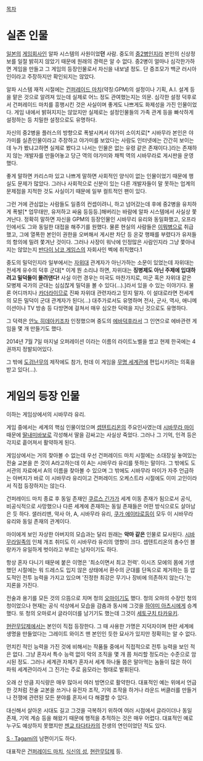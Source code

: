 [[목차]]
= 실존 인물 =
[[일본]]의 [[게임]]회사인 알파 시스템의 사원이었'''던''' 사람.
중도의 [[중2병]]인지라 본인의 신상정보를 일절 밝히지 않았기 때문에 원래의 경력은 알 수 없다. 중2병이 얼마나 심각한가하면 게임을 만들고 그 게임의 등장인물로서 자신을 내보낼 정도. 단 증조모가 백군 러시아인이라고 주장하지만 확인되지는 않았다.

알파 시스템 재적 시절에는 [[건퍼레이드 마치]](약칭:GPM)의 설정이나 기획, A.I. 설계 등을 맡은 것으로 알려져 있는데 실제로 어느 정도 관여했는지는 의문. 심각한 설정 덕후로서 건퍼레이드 마치를 흥행시킨 것은 사실이며 좋게도 나쁘게도 화제성을 가진 인물이었다. 게임 내에서 밝혀지지는 않았지만 실제로는 설정인물들의 가족 관계 등을 빠삭하게 설정하는 등 치밀한 설정으로도 유명하다.

자신의 중2병을 플러스의 방향으로 폭발시켜서 야가미 소이치로[* 시바무라 본인은 야가미를 실존인물이라고 주장하고 야가미를 보았다는 사람도 인터넷에는 간간히 보이는데 누가 봤냐고하면 실제로 봤다고 나서는 인물은 없는 유령 같은 존재이다.]라는 존재하지 않는 개발자를 만들어놓고 당근 역의 야가미와 채찍 역의 시바무라로 게시판을 운영했다.

좋게 말하면 카리스마 있고 나쁘게 말하면 사회적인 양식이 없는 인물이었기 때문에 행실도 문제가 많았다. 그러나 사회적으로 신분이 있는 다른 개발자들이 말 못하는 업계의 문제점을 지적한 것도 사실이기 때문에 일부 컬트적인 팬이 있다.

그런 거에 관심없는 사람들도 일종의 컨셉이려니, 하고 넘어갔는데 후에 중2병을 유치하게 폭발[* 업무태만, 유저하고 싸움 등등등.]해버리는 바람에 알파 시스템에서 사실상 쫓겨난다. 정확히 말하면 자신을 GPM의 등장인물인 시바무리 유리와 동일화했고, 오프라인에서도 그와 동일한 대접을 해주기를 원했다. 물론 현실의 사람들은 [[이뭐병]]으로 취급했고, 그에 열폭한 본인이 권한을 오버해서 게시판 차단 등 온갖 행패를 부렸다가 유저들의 항의에 밀려 쫓겨난 것이다. 그러나 사장이 워낙에 인정많은 사람인지라 그냥 쫓아내지는 않았는지 [[반다이 남코 게임스]]의 자회사인 벡에 취직했다.1

중도의 밀덕인지라 일부에서는 [[자위대]] 관계자가 아닌가하는 소문이 있었는데 자위대는 전세계 유수의 덕후 군대[* 이게 뭔 소리냐 하면, 자위대는 '''징병제도 아닌 주제에 입대하려고 밀덕들이 몰려댄다!''' 사실 이런 경우는 미국도 마찬가지로, 미군 혹은 자위대 같은 모병제 국가의 군대는 심심찮게 밀덕을 볼 수 있다(...).]라서 있을 수 있는 이야기다. 물론 어디까지나 [[카더라]]이므로 진짜 자위대 관련자라고 믿지 말자. 이 설대로라면 전세계의 모든 밀덕이 군대 관계자가 된다(...) 대주가로서도 유명하며 전사, 군사, 역사, 애니메이션이나 TV 방송 등 다방면에 걸쳐서 매우 심오한 덕력을 지닌 것으로도 유명하다. 

그 덕력은 [[안노 히데아키]]조차 인정했으며 중도의 [[에바]]덕후라서 그 인연으로 에바관련 게임을 몇 개 만들기도 했다.

2014년 7월 7일 마지널 오퍼레이션 이라는 이름의 라이트노벨을 썼고 현제 한국에는 4권까지 정발되어있다.

그 밖에 [[도검난무]]의 제작에도 참가, 헌데 이 게임을 [[무명 세계관]]에 편입시키려는 의혹을 받고 있다(...).
= 게임의 등장 인물 =
이하는 게임상에서의 시바무라 유리.

게임 중에서는 세계의 핵심 인물이었으며 [[셉텐트리온]]의 주요인사였는데 [[시바무라 마이]] 때문에 [[딸내미바보]]로 각성해서 딸을 감싸고는 사실상 죽었다. 그러나 그 기억, 인격 등은 각지로 흩어져서 활약하게 된다.

게임상에서는 거의 찾아볼 수 없는데 우선 건퍼레이드 마치 시절에는 소대장실 놓여있는 전술 교본을 쓴 것이 A라고하는데 이 A는 시바무라 유리를 뜻하는 말이다. 그 밖에도 도서관의 자료에서 A의 이름을 찾아볼 수 있으며 그 밖에도 시바무라 마이가 자주 언급하는 아버지가 바로 이 시바무라 유리이고 건퍼레이드 오케스트라 시절에도 이미 고인이라서 직접 등장하지는 않는다.

건퍼레이드 마치 종료 후 동일 존재인 [[쿠르스 긴가]]가 세계 이동 존재가 됨으로서 공식, 비공식적으로 사망했으나 다른 세계에 존재하는 동일 존재들은 어떤 방식으로도 살아남은 듯 하다. 샐러리맨, 악사 아, A, 시바무라 유리, [[쿠가 에이타로]]등이 모두 이 시바무라 유리와 동일 존재의 관계이다.

마이에게 보인 자상한 아버지의 모습과는 달리 원래는 '''악마 같은''' 인물로 묘사된다. [[시바무라일족]]의 인체 개조 취미도 이 시바무라 유리의 영향이 크다. 셉텐트리온의 총수인 블랑카가 유일하게 벗이라고 부르는 남자이기도 하다.

항상 혼자 다니기 때문에 붙은 이명은 '최소이면서 최고 전력'. 이시즈 모에의 몸에 기생했던 시절에는 워 드레스도 입지 않은 상태에서 환수의 군대를 단독으로 제거하는 등 압도적인 전투 능력을 가지고 있으며 '진정한 최강은 무기나 장비에 의존하지 않는다.'는 지론을 가진다.

전술과 용기를 모든 것의 으뜸으로 치며 청의 [[오마]]이기도 했다. 청의 오마의 수장인 청의 청이었으나 현재는 공식 석상에서 모습을 감춤과 동시에 그것을 [[하야미 아츠시]]에게 승계했다. 또 청의 오마로서 글라이더를 남기기도 했는데 그것이 [[세토구치 타카유키]].

[[현란무답제]]에서는 본인이 직접 등장한다. 그 때 사용한 가명은 지덕자이며 현란 세계에 생명을 만들었다는 그레이트 와이즈 맨 본인인 듯한 묘사가 있지만 정확히는 알 수 없다.

먼치킨 적인 능력을 가진 것에 비해서는 작품들 중에서 직접적으로 전투 능력을 보인 적은 없다. 그냥 혼자서 특수 능력 없이 악의 조직을 몇 개 쯤 처리할 정도라는 수준으로 암시된 정도. 그러나 세계관 자체가 혼자서 세계 하나둘 쯤은 말아먹는 놈들이 많은 하이 파워 세계관이라서 그 진가는 주로 음모라는 형태로 발휘된다.

오래 산 만큼 지식량은 매우 많아서 여러 방면으로 활약한다. 대표적인 예는 위에서 언급한 것처럼 전술 교본을 쓰거나 유전자 조작, 기억 조작을 하거나 라운드 버클러를 만들거나 전쟁에 관련된 모든 분야를 혼자서 다 해결할 수 있다.

대신해서 살아온 시대도 길고 그것을 극복하기 위하여 여러 시점에서 글라이더나 동일 존재, 기억 계승 등을 해왔기 때문에 행적을 추적하는 것은 매우 어렵다. 대표적인 예로 누구도 예상하지 못했지만 [[젠교 타다타카]]의 전생의 연인이었던 적도 있다.

[[SㆍTagami]]의 남편이기도 하다.

대표작은 [[건퍼레이드 마치]], [[식신의 성]], [[현란무답제]] 등.
